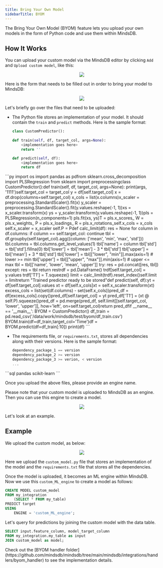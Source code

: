 ```yaml
---
title: Bring Your Own Model
sidebarTitle: BYOM
---
```


The Bring Your Own Model (BYOM) feature lets you upload your own models in the form of Python code and use them within MindsDB.

## How It Works

You can upload your custom model via the MindsDB editor by clicking `Add` and `Upload custom model`, like this:

<p align="center">
  <img src="/assets/byom_upload_custom_model.png" />
</p>

Here is the form that needs to be filled out in order to bring your model to MindsDB:

<p align="center">
  <img src="/assets/byom_empty_form.png" />
</p>

Let's briefly go over the files that need to be uploaded:

* The Python file stores an implementation of your model. It should contain the `train` and `predict` methods. Here is the sample format:

    ```py
    class CustomPredictor():
    ​
    def train(self, df, target_col, args=None):
        <implementation goes here>
        return ''

    def predict(self, df):
        <implementation goes here>
        return df
    ```

<Accordion title="Example">
    ```py
    import os
    import pandas as pd
    ​
    from sklearn.cross_decomposition import PLSRegression
    from sklearn import preprocessing
    ​
    class CustomPredictor():
    ​
        def train(self, df, target_col, args=None):
            print(args, '1111')
    ​
            self.target_col = target_col
            y = df[self.target_col]
            x = df.drop(columns=self.target_col)
            x_cols = list(x.columns)
    ​
            x_scaler = preprocessing.StandardScaler().fit(x)
            y_scaler = preprocessing.StandardScaler().fit(y.values.reshape(-1, 1))
    ​
            xs = x_scaler.transform(x)
            ys = y_scaler.transform(y.values.reshape(-1, 1))
    ​
            pls = PLSRegression(n_components=1)
            pls.fit(xs, ys)
    ​
            T = pls.x_scores_
            W = pls.x_weights_
            P = pls.x_loadings_
            R = pls.x_rotations_
    ​
            self.x_cols = x_cols
            self.x_scaler = x_scaler
            self.P = P
    ​
            def calc_limit(df):
                res = None
                for column in df.columns:
                    if column == self.target_col: continue
                    tbl = df.groupby(self.target_col).agg({column: ['mean', 'min', 'max', 'std']})
                    tbl.columns = tbl.columns.get_level_values(1)
                    tbl['name'] = column
                    tbl['std'] = tbl['std'].fillna(0)
                    tbl['lower'] = tbl['mean'] - 3 * tbl['std']
                    tbl['upper'] = tbl['mean'] + 3 * tbl['std']
                    tbl['lower'] = tbl[["lower", "min"]].max(axis=1)  # lower >= min
                    tbl['upper'] = tbl[["upper", "max"]].min(axis=1)  # upper <= max
                    tbl = tbl[['name', 'lower', 'mean', 'upper']]
                    try:
                        res = pd.concat([res, tbl])
                    except:
                        res = tbl
                return res
    ​
            trdf = pd.DataFrame()
            trdf[self.target_col] = y.values
            trdf['T1'] = T.squeeze()
            limit = calc_limit(trdf).reset_index()
    ​
            self.limit = limit
    ​
            return "Trained predictor ready to be stored"
    ​
        def predict(self, df):
    ​
            yt = df[self.target_col].values
            xt = df[self.x_cols]
    ​
            xt = self.x_scaler.transform(xt)
    ​
            excess_cols = list(set(df.columns) - set(self.x_cols))
    ​
            pred_df = df[excess_cols].copy()
    ​
            pred_df[self.target_col] = yt
            pred_df['T1'] = (xt @ self.P).squeeze()
    ​
            pred_df = pd.merge(pred_df, self.limit[[self.target_col, 'lower', 'upper']], how='left', on=self.target_col)
    ​
            return pred_df
    ​
    ​
    if __name__ == '__main__':
        BYOM = CustomPredictor()
        df_train = pd.read_csv('/data/work/mindsdb/test/byom/df_train.csv')
        BYOM.train(df=df_train,target_col='Time')
    ​
        df = BYOM.predict(df=df_train[:10])
        print(df)
    ```
</Accordion>

* The requirements file, or `requirements.txt`, stores all dependencies along with their versions. Here is the sample format:

    ```sql
    dependency_package_1 == version
    dependency_package_2 >= version
    dependency_package_3 >= verion, < version
    ...
    ```

<Accordion title="Example">
    ```sql
    pandas
    scikit-learn
    ```
</Accordion>

Once you upload the above files, please provide an engine name.

Please note that your custom model is uploaded to MindsDB as an engine. Then you can use this engine to create a model.

<p align="center">
  <img src="/assets/byom_diagram.png" />
</p>

Let's look at an example.

## Example

We upload the custom model, as below:

<p align="center">
  <img src="/assets/byom_pro_account.png" />
</p>

Here we upload the `custom_model.py` file that stores an implementation of the model and the `requirements.txt` file that stores all the dependencies.

Once the model is uploaded, it becomes an ML engine within MindsDB. Now we use this `custom_ML_engine` to create a model as follows:

```sql
CREATE MODEL custom_model
FROM my_integration
    (SELECT * FROM my_table)
PREDICT target
USING
    ENGINE = 'custom_ML_engine';
```

Let's query for predictions by joining the custom model with the data table.

```sql
SELECT input.feature_column, model_target_column
FROM my_integration.my_table as input
JOIN custom_model as model;
```

<Info>
Check out the [BYOM handler folder](https://github.com/mindsdb/mindsdb/tree/main/mindsdb/integrations/handlers/byom_handler) to see the implementation details.
</Info>
